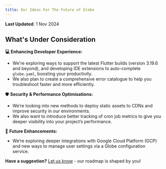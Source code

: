 ```yaml
---
title: Our Ideas For The Future of Globe
---
```


**Last Updated**: 1 Nov 2024  

## **What's Under Consideration**

**💻 Enhancing Developer Experience:**

* We're exploring ways to support the latest Flutter builds (version 3.19.6 and beyond), and developing IDE extensions to auto-complete `globe.yaml`, boosting your productivity.  
* We also plan to create a comprehensive error catalogue to help you troubleshoot faster and more efficiently.

🛡 **Security & Performance Optimisations:**

* We’re looking into new methods to deploy static assets to CDNs and improve security in our environments.  
* We also want to introduce better tracking of cron job metrics to give you deeper visibility into your project’s performance.


🔮 **Future Enhancements:**

* We’re exploring deeper integrations with Google Cloud Platform (GCP) and new ways to manage user settings via a Globe configuration service.


**Have a suggestion?** [Let us know](https://invertase.canny.io/globe) \- our roadmap is shaped by you\!